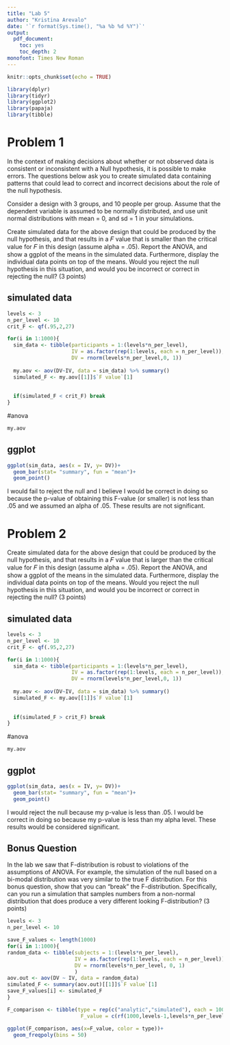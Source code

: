 ```yaml
---
title: "Lab 5"
author: "Kristina Arevalo"
date: '`r format(Sys.time(), "%a %b %d %Y")`'
output: 
  pdf_document:
    toc: yes 
    toc_depth: 2
monofont: Times New Roman
---
```



```r
knitr::opts_chunk$set(echo = TRUE)
```

```r
library(dplyr)
library(tidyr)
library(ggplot2)
library(papaja)
library(tibble)
```

\newpage
# Problem 1
In the context of making decisions about whether or not observed data is consistent or inconsistent with a Null hypothesis, it is possible to make errors. The questions below ask you to create simulated data containing patterns that could lead to correct and incorrect decisions about the role of the null hypothesis.

Consider a design with 3 groups, and 10 people per group. Assume that the dependent variable is assumed to be normally distributed, and use unit normal distributions with mean = 0, and sd = 1 in your simulations.

Create simulated data for the above design that could be produced by the null hypothesis, and that results in a 𝐹 value that is smaller than the critical value for 𝐹 in this design (assume alpha = .05). Report the ANOVA, and show a ggplot of the means in the simulated data. Furthermore, display the individual data points on top of the means. Would you reject the null hypothesis in this situation, and would you be incorrect or correct in rejecting the null? (3 points)

## simulated data
```r

levels <- 3
n_per_level <- 10
crit_F <- qf(.95,2,27)

for(i in 1:1000){
  sim_data <- tibble(participants = 1:(levels*n_per_level),
                     IV = as.factor(rep(1:levels, each = n_per_level)),
                     DV = rnorm(levels*n_per_level,0, 1))
  
  my.aov <- aov(DV~IV, data = sim_data) %>% summary()
  simulated_F <- my.aov[[1]]$`F value`[1]
  
  
  if(simulated_F < crit_F) break 
}
```

#anova
```r
my.aov
```

## ggplot
```r
ggplot(sim_data, aes(x = IV, y= DV))+
  geom_bar(stat= "summary", fun = "mean")+
  geom_point()
```

I would fail to reject the null and I believe I would be correct in doing so because the p-value of obtaining this F-value (or smaller) is not less than .05 and we assumed an alpha of .05. These results are not significant. 

# Problem 2
Create simulated data for the above design that could be produced by the null hypothesis, and that results in a 𝐹 value that is larger than the critical value for 𝐹 in this design (assume alpha = .05). Report the ANOVA, and show a ggplot of the means in the simulated data. Furthermore, display the individual data points on top of the means. Would you reject the null hypothesis in this situation, and would you be incorrect or correct in rejecting the null? (3 points)

## simulated data
```r

levels <- 3
n_per_level <- 10
crit_F <- qf(.95,2,27)

for(i in 1:1000){
  sim_data <- tibble(participants = 1:(levels*n_per_level),
                     IV = as.factor(rep(1:levels, each = n_per_level)),
                     DV = rnorm(levels*n_per_level,0, 1))
  
  my.aov <- aov(DV~IV, data = sim_data) %>% summary()
  simulated_F <- my.aov[[1]]$`F value`[1]
  
  
  if(simulated_F > crit_F) break 
}
```

#anova
```r
my.aov
```

## ggplot
```r
ggplot(sim_data, aes(x = IV, y= DV))+
  geom_bar(stat= "summary", fun = "mean")+
  geom_point()
```
I would reject the null because my p-value is less than .05. I would be correct in doing so because my p-value is less than my alpha level. These results would be considered significant. 

## Bonus Question

In the lab we saw that F-distribution is robust to violations of the assumptions of ANOVA. For example, the simulation of the null based on a bi-modal distribution was very similar to the true F distribution. For this bonus question, show that you can “break” the F-distribution. Specifically, can you run a simulation that samples numbers from a non-normal distribution that does produce a very different looking F-distribution? (3 points)

```r

levels <- 3
n_per_level <- 10

save_F_values <- length(1000)
for(i in 1:1000){
random_data <- tibble(subjects = 1:(levels*n_per_level),
                      IV = as.factor(rep(1:levels, each = n_per_level)),
                      DV = rnorm(levels*n_per_level, 0, 1)
                      )
aov.out <- aov(DV ~ IV, data = random_data)
simulated_F <- summary(aov.out)[[1]]$`F value`[1]
save_F_values[i] <- simulated_F
}

F_comparison <- tibble(type = rep(c("analytic","simulated"), each = 1000),
                        F_value = c(rf(1000,levels-1,levels*n_per_level),save_F_values))

ggplot(F_comparison, aes(x=F_value, color = type))+
  geom_freqpoly(bins = 50)
```


